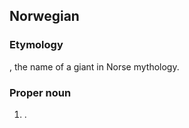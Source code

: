 ==Norwegian==

===Etymology===
{{etyl|non|no}} {{term|Þrymr||noise", "uproar|lang=non}}, the name of a giant in Norse mythology.

===Proper noun===
{{head|no|proper noun}}

# {{given name|male|lang=no}}.